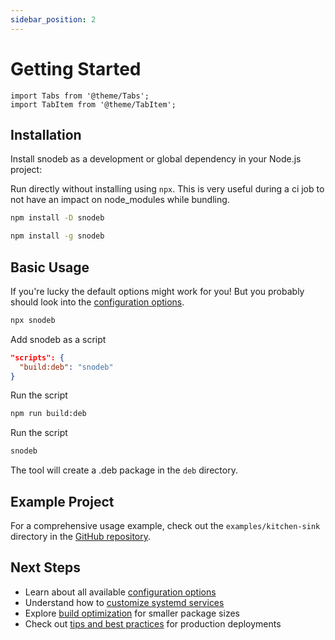 ```yaml
---
sidebar_position: 2
---
```


# Getting Started

```mdx-code-block
import Tabs from '@theme/Tabs';
import TabItem from '@theme/TabItem';
```

## Installation

Install snodeb as a development or global dependency in your Node.js project:

<Tabs groupId="install-type">
  <TabItem value="npx" label="NPX">

Run directly without installing using `npx`. This is very useful during a ci job to not have an impact on node_modules while bundling.

  </TabItem>
  <TabItem value="script" label="Script">

```bash
npm install -D snodeb
```

  </TabItem>
  <TabItem value="global" label="Global">

```bash
npm install -g snodeb
```

  </TabItem>
</Tabs>

## Basic Usage

If you're lucky the default options might work for you! But you probably should look into the [configuration options](./configuration).

<Tabs groupId="install-type">
  <TabItem value="npx" label="NPX">

```bash
npx snodeb
```

  </TabItem>
  <TabItem value="script" label="Script">

Add snodeb as a script

```json
"scripts": {
  "build:deb": "snodeb"
}
```

Run the script

```bash
npm run build:deb
```

  </TabItem>
  <TabItem value="global" label="Global">

Run the script

```bash
snodeb
```

  </TabItem>
</Tabs>

The tool will create a .deb package in the `deb` directory.

## Example Project

For a comprehensive usage example, check out the `examples/kitchen-sink` directory in the [GitHub repository](https://github.com/Soneliem/snodeb/tree/main/examples/kitchen-sink).

## Next Steps

- Learn about all available [configuration options](./configuration)
- Understand how to [customize systemd services](./configuration/systemd-service)
- Explore [build optimization](./configuration#build-optimization) for smaller package sizes
- Check out [tips and best practices](./tips) for production deployments
